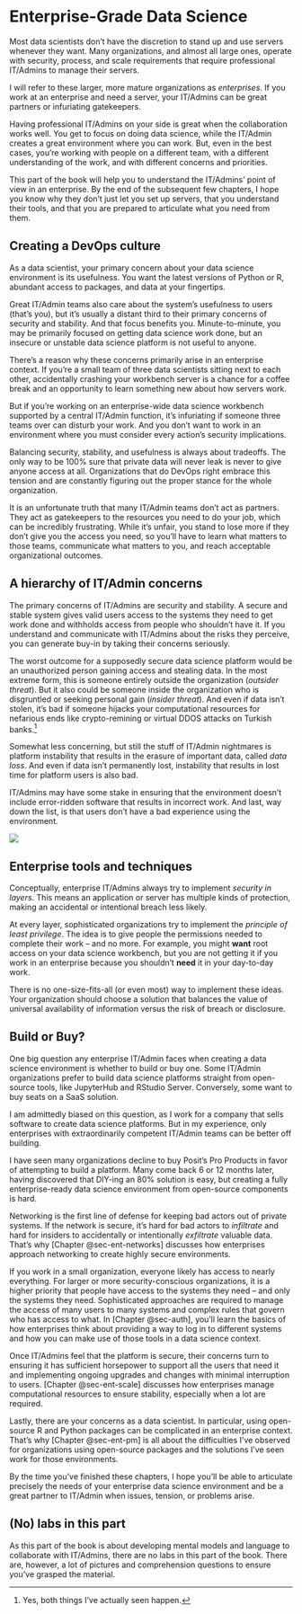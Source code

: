 # Enterprise-Grade Data Science {#sec-3-intro}

Most data scientists don't have the discretion to stand up and use
servers whenever they want. Many organizations, and almost all large
ones, operate with security, process, and scale requirements that
require professional IT/Admins to manage their servers.

I will refer to these larger, more mature organizations as
*enterprises*. If you work at an enterprise and need a server, your
IT/Admins can be great partners or infuriating gatekeepers.

Having professional IT/Admins on your side is great when the
collaboration works well. You get to focus on doing data science, while
the IT/Admin creates a great environment where you can work. But, even
in the best cases, you're working with people on a different team, with
a different understanding of the work, and with different concerns and
priorities.

This part of the book will help you to understand the IT/Admins' point of
view in an enterprise. By the end of the subsequent few chapters, I hope
you know why they don't just let you set up servers, that you understand
their tools, and that you are prepared to articulate what you need from
them.

## Creating a DevOps culture

As a data scientist, your primary concern about your data science
environment is its usefulness. You want the latest versions of Python or
R, abundant access to packages, and data at your fingertips.

Great IT/Admin teams also care about the system's usefulness to users
(that's you), but it's usually a distant third to their primary concerns
of security and stability. And that focus benefits you.
Minute-to-minute, you may be primarily focused on getting data science
work done, but an insecure or unstable data science platform is not
useful to anyone.

There's a reason why these concerns primarily arise in an enterprise
context. If you're a small team of three data scientists sitting next to
each other, accidentally crashing your workbench server is a chance for
a coffee break and an opportunity to learn something new about how
servers work.

But if you're working on an enterprise-wide data science workbench
supported by a central IT/Admin function, it's infuriating if someone
three teams over can disturb your work. And you don't want to work in an
environment where you must consider every action's security
implications.

Balancing security, stability, and usefulness is always about tradeoffs.
The only way to be 100% sure that private data will never leak is never
to give anyone access at all. Organizations that do DevOps right embrace
this tension and are constantly figuring out the proper stance for the
whole organization.

It is an unfortunate truth that many IT/Admin teams don't act as
partners. They act as gatekeepers to the resources you need to do your
job, which can be incredibly frustrating. While it's unfair, you stand
to lose more if they don't give you the access you need, so you'll have
to learn what matters to those teams, communicate what matters to you,
and reach acceptable organizational outcomes.

## A hierarchy of IT/Admin concerns

The primary concerns of IT/Admins are security and stability. A secure
and stable system gives valid users access to the systems they need to
get work done and withholds access from people who shouldn't have it. If
you understand and communicate with IT/Admins about the risks they
perceive, you can generate buy-in by taking their concerns seriously.

The worst outcome for a supposedly secure data science platform would be
an unauthorized person gaining access and stealing data. In the most
extreme form, this is someone entirely outside the organization
(*outsider threat*). But it also could be someone inside the
organization who is disgruntled or seeking personal gain (*insider
threat*). And even if data isn't stolen, it's bad if someone hijacks
your computational resources for nefarious ends like crypto-remining or
virtual DDOS attacks on Turkish banks.[^3-0-sec-intro-1]

[^3-0-sec-intro-1]: Yes, both things I've actually seen happen.

Somewhat less concerning, but still the stuff of IT/Admin nightmares is
platform instability that results in the erasure of important data,
called *data loss*. And even if data isn't permanently lost, instability
that results in lost time for platform users is also bad.

IT/Admins may have some stake in ensuring that the environment doesn't
include error-ridden software that results in incorrect work. And last,
way down the list, is that users don't have a bad experience using the
environment.

![](images/it_hierarchy.png){.lightbox
fig-alt="A hierarchy of IT/Admin concerns. From biggest to smallest: data theft, resource hijacking, data loss, lost time, incorrect work, good user experience."}

## Enterprise tools and techniques

Conceptually, enterprise IT/Admins always try to implement *security in
layers*. This means an application or server has multiple kinds of
protection, making an accidental or intentional breach less likely.

At every layer, sophisticated organizations try to implement the
*principle of least privilege*. The idea is to give people the
permissions needed to complete their work -- and no more. For example,
you might **want** root access on your data science workbench, but you
are not getting it if you work in an enterprise because you shouldn't
**need** it in your day-to-day work.

There is no one-size-fits-all (or even most) way to implement these
ideas. Your organization should choose a solution that balances the
value of universal availability of information versus the risk of breach
or disclosure.

::: callout-note
## Build or Buy?

One big question any enterprise IT/Admin faces when creating a data
science environment is whether to build or buy one. Some IT/Admin
organizations prefer to build data science platforms straight from
open-source tools, like \index{JupyterHub}JupyterHub and
\index{RStudio}RStudio Server. Conversely, some want to buy seats on a
SaaS solution.

I am admittedly biased on this question, as I work for a company that
sells software to create data science platforms. But in my experience,
only enterprises with extraordinarily competent IT/Admin teams can be
better off building.

I have seen many organizations decline to buy \index{Posit}Posit's Pro
Products in favor of attempting to build a platform. Many come back 6 or
12 months later, having discovered that DIY-ing an 80% solution is easy,
but creating a fully enterprise-ready data science environment from
open-source components is hard.
:::

Networking is the first line of defense for keeping bad actors out of
private systems. If the network is secure, it's hard for bad actors to
*infiltrate* and hard for insiders to accidentally or intentionally
*exfiltrate* valuable data. That's why [Chapter @sec-ent-networks]
discusses how enterprises approach networking to create highly secure
environments.

If you work in a small organization, everyone likely has access to
nearly everything. For larger or more security-conscious organizations,
it is a higher priority that people have access to the systems they need
-- and only the systems they need. Sophisticated approaches are required
to manage the access of many users to many systems and complex rules
that govern who has access to what. In [Chapter @sec-auth], you'll learn
the basics of how enterprises think about providing a way to log in to
different systems and how you can make use of those tools in a data
science context.

Once IT/Admins feel that the platform is secure, their concerns turn to
ensuring it has sufficient horsepower to support all the users that need
it and implementing ongoing upgrades and changes with minimal
interruption to users. [Chapter @sec-ent-scale] discusses how
enterprises manage computational resources to ensure stability,
especially when a lot are required.

Lastly, there are your concerns as a data scientist. In particular,
using open-source R and Python packages can be complicated in an
enterprise context. That's why [Chapter @sec-ent-pm] is all about the
difficulties I've observed for organizations using open-source packages
and the solutions I've seen work for those environments.

By the time you've finished these chapters, I hope you'll be able to
articulate precisely the needs of your enterprise data science
environment and be a great partner to IT/Admin when issues, tension, or
problems arise.

## (No) labs in this part

As this part of the book is about developing mental models and language to
collaborate with IT/Admins, there are no labs in this part of the
book. There are, however, a lot of pictures and comprehension questions to ensure
you've grasped the material.
